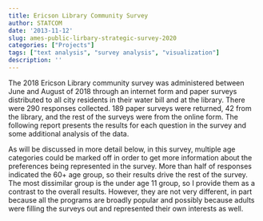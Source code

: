 ```yaml
---
title: Ericson Library Community Survey
author: STATCOM
date: '2013-11-12'
slug: ames-public-lirbary-strategic-survey-2020
categories: ["Projects"]
tags: ["text analysis", "survey analysis", "visualization"]
description: ''
---
```


The 2018 Ericson Library community survey was administered between June and August of 2018 through an internet form and paper surveys distributed to all city residents in their water bill and at the library. There were 290 responses collected. 189 paper surveys were returned, 42 from the library, and the rest of the surveys were from the online form. The following report presents the results for each question in the survey and some additional analysis of the data. 

As will be discussed in more detail below, in this survey, multiple age categories could be marked off in order to get more information about the preferences being represented in the survey. More than half of responses indicated the 60+ age group, so their results drive the rest of the survey. The most dissimilar group is the under age 11 group, so I provide them as a contrast to the overall results. However, they are not very different, in part because all the programs are broadly popular and possibly because adults were filling the surveys out and represented their own interests as well. 
